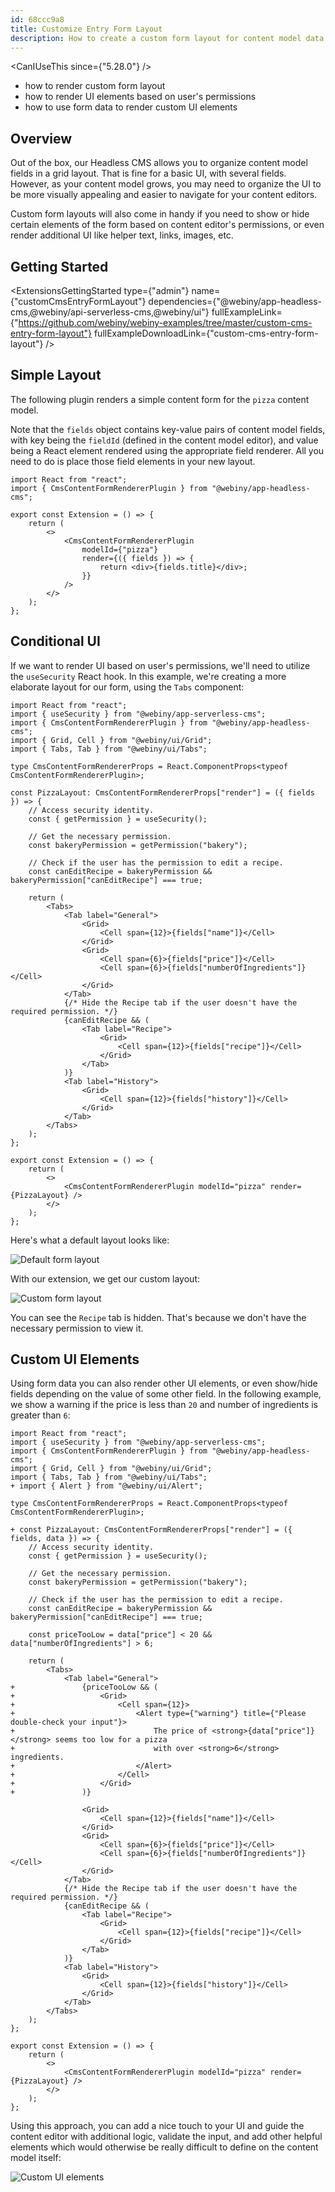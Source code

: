 ```yaml
---
id: 68ccc9a8
title: Customize Entry Form Layout
description: How to create a custom form layout for content model data entry.
---
```



<CanIUseThis since={"5.28.0"} />

<WhatYouWillLearn>

  - how to render custom form layout
  - how to render UI elements based on user's permissions
  - how to use form data to render custom UI elements

</WhatYouWillLearn>

## Overview

Out of the box, our Headless CMS allows you to organize content model fields in a grid layout. That is fine for a basic UI, with several fields. However, as your content model grows, you may need to organize the UI to be more visually appealing and easier to navigate for your content editors.

Custom form layouts will also come in handy if you need to show or hide certain elements of the form based on content editor's permissions, or even render additional UI like helper text, links, images, etc.

## Getting Started

<ExtensionsGettingStarted
  type={"admin"}
  name={"customCmsEntryFormLayout"}
  dependencies={"@webiny/app-headless-cms,@webiny/api-serverless-cms,@webiny/ui"}
  fullExampleLink={"https://github.com/webiny/webiny-examples/tree/master/custom-cms-entry-form-layout"}
  fullExampleDownloadLink={"custom-cms-entry-form-layout"}
/>

## Simple Layout

The following plugin renders a simple content form for the `pizza` content model.

Note that the `fields` object contains key-value pairs of content model fields, with key being the `fieldId` (defined in the content model editor), and value being a React element rendered using the appropriate field renderer. All you need to do is place those field elements in your new layout.

```tsx extensions/customCmsEntryFormLayout/src/index.tsx
import React from "react";
import { CmsContentFormRendererPlugin } from "@webiny/app-headless-cms";

export const Extension = () => {
    return (
        <>
            <CmsContentFormRendererPlugin
                modelId={"pizza"}
                render={({ fields }) => {
                    return <div>{fields.title}</div>;
                }}
            />
        </>
    );
};
```

## Conditional UI

If we want to render UI based on user's permissions, we'll need to utilize the `useSecurity` React hook. In this example, we're creating a more elaborate layout for our form, using the `Tabs` component:


```tsx extensions/customCmsEntryFormLayout/src/index.tsx
import React from "react";
import { useSecurity } from "@webiny/app-serverless-cms";
import { CmsContentFormRendererPlugin } from "@webiny/app-headless-cms";
import { Grid, Cell } from "@webiny/ui/Grid";
import { Tabs, Tab } from "@webiny/ui/Tabs";

type CmsContentFormRendererProps = React.ComponentProps<typeof CmsContentFormRendererPlugin>;

const PizzaLayout: CmsContentFormRendererProps["render"] = ({ fields }) => {
    // Access security identity.
    const { getPermission } = useSecurity();

    // Get the necessary permission.
    const bakeryPermission = getPermission("bakery");

    // Check if the user has the permission to edit a recipe.
    const canEditRecipe = bakeryPermission && bakeryPermission["canEditRecipe"] === true;

    return (
        <Tabs>
            <Tab label="General">
                <Grid>
                    <Cell span={12}>{fields["name"]}</Cell>
                </Grid>
                <Grid>
                    <Cell span={6}>{fields["price"]}</Cell>
                    <Cell span={6}>{fields["numberOfIngredients"]}</Cell>
                </Grid>
            </Tab>
            {/* Hide the Recipe tab if the user doesn't have the required permission. */}
            {canEditRecipe && (
                <Tab label="Recipe">
                    <Grid>
                        <Cell span={12}>{fields["recipe"]}</Cell>
                    </Grid>
                </Tab>
            )}
            <Tab label="History">
                <Grid>
                    <Cell span={12}>{fields["history"]}</Cell>
                </Grid>
            </Tab>
        </Tabs>
    );
};

export const Extension = () => {
    return (
        <>
            <CmsContentFormRendererPlugin modelId="pizza" render={PizzaLayout} />
        </>
    );
};
```

Here's what a default layout looks like:

![Default form layout](./assets/customize-entry-form/defaultLayout.png)

With our extension, we get our custom layout:

![Custom form layout](./assets/customize-entry-form/customLayout.png)

You can see the `Recipe` tab is hidden. That's because we don't have the necessary permission to view it.

## Custom UI Elements

Using form data you can also render other UI elements, or even show/hide fields depending on the value of some other field. In the following example, we show a warning if the price is less than `20` and number of ingredients is greater than `6`:

```diff-tsx extensions/customCmsEntryFormLayout/src/index.tsx
import React from "react";
import { useSecurity } from "@webiny/app-serverless-cms";
import { CmsContentFormRendererPlugin } from "@webiny/app-headless-cms";
import { Grid, Cell } from "@webiny/ui/Grid";
import { Tabs, Tab } from "@webiny/ui/Tabs";
+ import { Alert } from "@webiny/ui/Alert";

type CmsContentFormRendererProps = React.ComponentProps<typeof CmsContentFormRendererPlugin>;

+ const PizzaLayout: CmsContentFormRendererProps["render"] = ({ fields, data }) => {
    // Access security identity.
    const { getPermission } = useSecurity();

    // Get the necessary permission.
    const bakeryPermission = getPermission("bakery");

    // Check if the user has the permission to edit a recipe.
    const canEditRecipe = bakeryPermission && bakeryPermission["canEditRecipe"] === true;

    const priceTooLow = data["price"] < 20 && data["numberOfIngredients"] > 6;

    return (
        <Tabs>
            <Tab label="General">
+               {priceTooLow && (
+                   <Grid>
+                       <Cell span={12}>
+                           <Alert type={"warning"} title={"Please double-check your input"}>
+                               The price of <strong>{data["price"]}</strong> seems too low for a pizza
+                               with over <strong>6</strong> ingredients.
+                           </Alert>
+                       </Cell>
+                   </Grid>
+               )}

                <Grid>
                    <Cell span={12}>{fields["name"]}</Cell>
                </Grid>
                <Grid>
                    <Cell span={6}>{fields["price"]}</Cell>
                    <Cell span={6}>{fields["numberOfIngredients"]}</Cell>
                </Grid>
            </Tab>
            {/* Hide the Recipe tab if the user doesn't have the required permission. */}
            {canEditRecipe && (
                <Tab label="Recipe">
                    <Grid>
                        <Cell span={12}>{fields["recipe"]}</Cell>
                    </Grid>
                </Tab>
            )}
            <Tab label="History">
                <Grid>
                    <Cell span={12}>{fields["history"]}</Cell>
                </Grid>
            </Tab>
        </Tabs>
    );
};

export const Extension = () => {
    return (
        <>
            <CmsContentFormRendererPlugin modelId="pizza" render={PizzaLayout} />
        </>
    );
};
```

Using this approach, you can add a nice touch to your UI and guide the content editor with additional logic, validate the input, and add other helpful elements which would otherwise be really difficult to define on the content model itself:

![Custom UI elements](./assets/customize-entry-form/customElements.png)
